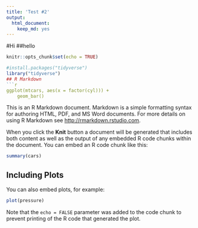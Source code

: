 ```yaml
---
title: 'Test #2'
output: 
  html_document: 
    keep_md: yes
---
```

#Hi 
##hello
```r
knitr::opts_chunk$set(echo = TRUE)
```
```r
#install.packages("tidyverse")
library("tidyverse")
## R Markdown
```r
ggplot(mtcars, aes(x = factor(cyl))) +
    geom_bar()
```
This is an R Markdown document. Markdown is a simple formatting syntax for authoring HTML, PDF, and MS Word documents. For more details on using R Markdown see <http://rmarkdown.rstudio.com>.

When you click the **Knit** button a document will be generated that includes both content as well as the output of any embedded R code chunks within the document. You can embed an R code chunk like this:

```r
summary(cars)
```

## Including Plots

You can also embed plots, for example:

```r
plot(pressure)
```

Note that the `echo = FALSE` parameter was added to the code chunk to prevent printing of the R code that generated the plot.
